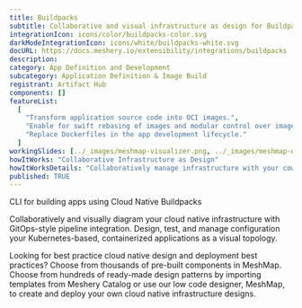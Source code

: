 ```yaml
---
title: Buildpacks
subtitle: Collaborative and visual infrastructure as design for Buildpacks
integrationIcon: icons/color/buildpacks-color.svg
darkModeIntegrationIcon: icons/white/buildpacks-white.svg
docURL: https://docs.meshery.io/extensibility/integrations/buildpacks
description:
category: App Definition and Development
subcategory: Application Definition & Image Build
registrant: Artifact Hub
components: []
featureList:
  [
    "Transform application source code into OCI images.",
    "Enable for swift rebasing of images and modular control over images.",
    "Replace Dockerfiles in the app development lifecycle."
  ]
workingSlides: [../_images/meshmap-visualizer.png, ../_images/meshmap-designer.png]
howItWorks: "Collaborative Infrastructure as Design"
howItWorksDetails: "Collaboratively manage infrastructure with your coworkers synchronously sharing the same designs."
published: TRUE
---
```


<p>CLI for building apps using Cloud Native Buildpacks</p>
<p>
  Collaboratively and visually diagram your cloud native infrastructure with GitOps-style pipeline
  integration. Design, test, and manage configuration your Kubernetes-based, containerized
  applications as a visual topology.
</p>
<p>
  Looking for best practice cloud native design and deployment best practices? Choose from thousands
  of pre-built components in MeshMap. Choose from hundreds of ready-made design patterns by
  importing templates from Meshery Catalog or use our low code designer, MeshMap, to create and
  deploy your own cloud native infrastructure designs.
</p>
